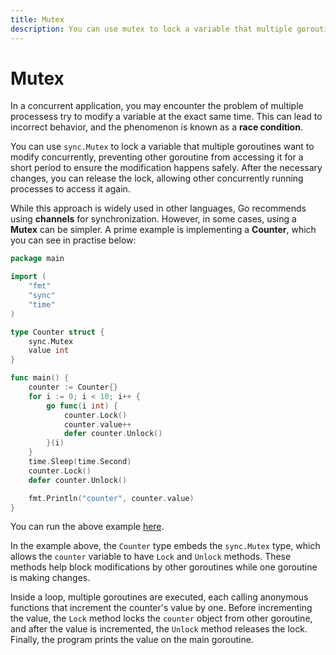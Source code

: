 ```yaml
---
title: Mutex
description: You can use mutex to lock a variable that multiple goroutines want to modify concurrently
---
```


# Mutex

In a concurrent application, you may encounter the problem of multiple processess try to modify a variable at the exact same time. This can lead to incorrect behavior, and the phenomenon is known as a **race condition**.

You can use `sync.Mutex` to lock a variable that multiple goroutines want to modify concurrently, preventing other goroutine from accessing it for a short period to ensure the modification happens safely. After the necessary changes, you can release the lock, allowing other concurrently running processes to access it again.

While this approach is widely used in other languages, Go recommends using **channels** for synchronization. However, in some cases, using a **Mutex** can be simpler. A prime example is implementing a **Counter**, which you can see in practise below:

```go copy
package main

import (
	"fmt"
	"sync"
	"time"
)

type Counter struct {
	sync.Mutex
	value int
}

func main() {
	counter := Counter{}
	for i := 0; i < 10; i++ {
		go func(i int) {
			counter.Lock()
			counter.value++
			defer counter.Unlock()
		}(i)
	}
	time.Sleep(time.Second)
	counter.Lock()
	defer counter.Unlock()

	fmt.Println("counter", counter.value)
}
```

You can run the above example [here](https://goplay.followthepattern.net/snippet/RzkGyvSaRUp?v=goprev).

In the example above, the `Counter` type embeds the `sync.Mutex` type, which allows the `counter` variable to have `Lock` and `Unlock` methods. These methods help block modifications by other goroutines while one goroutine is making changes.

Inside a loop, multiple goroutines are executed, each calling anonymous functions that increment the counter's value by one. Before incrementing the value, the `Lock` method locks the `counter` object from other goroutine, and after the value is incremented, the `Unlock` method releases the lock. Finally, the program prints the value on the main goroutine.